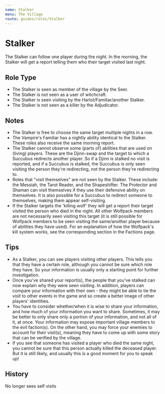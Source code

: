 ```yaml
---
name: Stalker
menu: The Village
route: guides/roles/Stalker
---
```



# Stalker

The Stalker can follow one player during the night. In the morning, the Stalker will get a report telling them who their target visited last night.

## Role Type

- The Stalker is seen as member of the village by the Seer.
- The Stalker is not seen as a user of witchcraft.
- The Stalker is seen visiting by the Harlot/Familiar/another Stalker.
- The Stalker is not seen as a killer by the Adjudicator.

## Notes

- The Stalker is free to choose the same target multiple nights in a row.
- The Vampire's Familiar has a nightly ability identical to the Stalker. These roles also receive the same morning report.
- The Stalker cannot observe some (parts of) abilities that are used on (living) players. These are the Djinn-swap and the target to which a Succubus redirects another player. So if a Djinn is stalked no visit is reported, and if a Succubus is stalked, the Succubus is only seen visiting the person they're redirecting, not the person they're redirecting to.
- Roles that "visit themselves" are not seen by the Stalker. These include: the Messiah, the Tarot Reader, and the Shapeshifter. The Protector and Shaman can visit themselves if they use their defensive ability on themselves. It is also possible for a Succubus to redirect someone to themselves, making them appear self-visiting.
- If the Stalker targets the 'killing wolf' they will get a report their target visited the person who died in the night. All other Wolfpack members are not necessarily seen visiting this target (it is still possible for Wolfpack members to be seen visiting the same/another player because of abilities they have used). For an explanation of how the Wolfpack's kill system works, see the corresponding section in the Factions page.

## Tips

- As a Stalker, you can see players visiting other players. This tells you that they have a certain role, although you cannot be sure which role they have. So your information is usually only a starting point for further investigation.
- Once you've shared your report(s), the people that you've stalked can now explain why they were seen visiting. In addition, players can compare your information with their own - they might be able to tie the visit to other events in the game and so create a better image of other players' identities.
- You have to consider whether/when it is wise to share your information, and how much of your information you want to share. Sometimes, it may be better to only share only a portion of your information, and not all of it, at once. Your information may expose important village members to the evil faction(s). On the other hand, you may force your enemies to account for their visit(s), meaning they have to come up with some story that can be verified by the village.
- If you see that someone has visited a player who died the same night, you cannot be sure that this person actually killed the deceased player. But it is still likely, and usually this is a good moment for you to speak up!

## History

<Timeline lineColor="white">
  <Event interval="2018-11-29">No longer sees self visits</Event>
</Timeline>
